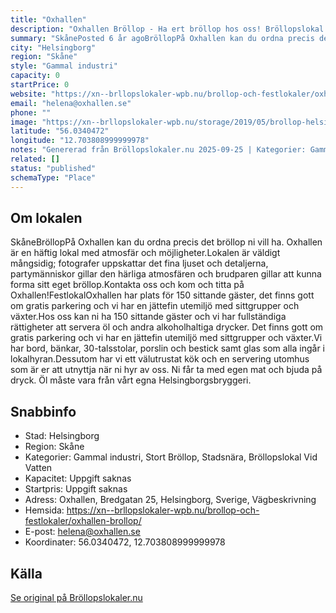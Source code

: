 ```yaml
---
title: "Oxhallen"
description: "Oxhallen Bröllop - Ha ert bröllop hos oss! Bröllopslokal Helsingborg. Skicka gärna en förfrågan så hjälper vi Er!"
summary: "SkånePosted 6 år agoBröllopPå Oxhallen kan du ordna precis det bröllop ni vill ha. Oxhallen är en häftig lokal med atmosfär och möjligheter.Lokalen är väldigt mångsidig; fotografer uppskattar det…"
city: "Helsingborg"
region: "Skåne"
style: "Gammal industri"
capacity: 0
startPrice: 0
website: "https://xn--brllopslokaler-wpb.nu/brollop-och-festlokaler/oxhallen-brollop/"
email: "helena@oxhallen.se"
phone: ""
image: "https://xn--brllopslokaler-wpb.nu/storage/2019/05/brollop-helsingborg-brollopslokal-skane-festlokal.webp"
latitude: "56.0340472"
longitude: "12.703808999999978"
notes: "Genererad från Bröllopslokaler.nu 2025-09-25 | Kategorier: Gammal industri, Stort Bröllop, Stadsnära, Bröllopslokal Vid Vatten"
related: []
status: "published"
schemaType: "Place"
---
```


## Om lokalen

SkåneBröllopPå Oxhallen kan du ordna precis det bröllop ni vill ha. Oxhallen är en häftig lokal med atmosfär och möjligheter.Lokalen är väldigt mångsidig; fotografer uppskattar det fina ljuset och detaljerna, partymänniskor gillar den härliga atmosfären och brudparen gillar att kunna forma sitt eget bröllop.Kontakta oss och kom och titta på Oxhallen!FestlokalOxhallen har plats för 150 sittande gäster, det finns gott om gratis parkering och vi har en jättefin utemiljö med sittgrupper och växter.Hos oss kan ni ha 150 sittande gäster och vi har fullständiga rättigheter att servera öl och andra alkoholhaltiga drycker. Det finns gott om gratis parkering och vi har en jättefin utemiljö med sittgrupper och växter.Vi har bord, bänkar, 30-talsstolar, porslin och bestick samt glas som alla ingår i lokalhyran.Dessutom har vi ett välutrustat kök och en servering utomhus som är er att utnyttja när ni hyr av oss. Ni får ta med egen mat och bjuda på dryck. Öl måste vara från vårt egna Helsingborgsbryggeri.

## Snabbinfo

- Stad: Helsingborg
- Region: Skåne
- Kategorier: Gammal industri, Stort Bröllop, Stadsnära, Bröllopslokal Vid Vatten
- Kapacitet: Uppgift saknas
- Startpris: Uppgift saknas
- Adress: Oxhallen, Bredgatan 25, Helsingborg, Sverige, Vägbeskrivning
- Hemsida: https://xn--brllopslokaler-wpb.nu/brollop-och-festlokaler/oxhallen-brollop/
- E-post: helena@oxhallen.se
- Koordinater: 56.0340472, 12.703808999999978

## Källa

[Se original på Bröllopslokaler.nu](https://xn--brllopslokaler-wpb.nu/brollop-och-festlokaler/oxhallen-brollop/)

